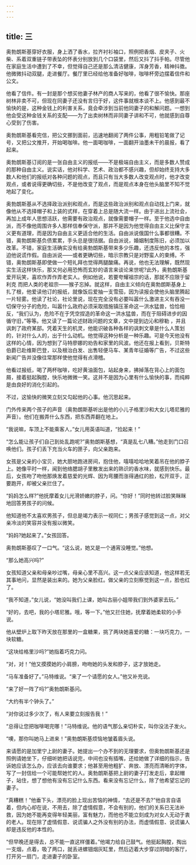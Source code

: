 ```yaml
---
---
---
```

title: 三
---




奥勃朗斯基穿好衣服，身上洒了香水，拉齐衬衫袖口，照例把香烟、皮夹子、火柴、系着双重链子带表坠的怀表分别放到几个口袋里，然后又抖了抖手帕。尽管他在家庭生活中遭到了不幸，但觉得自己还是那么清洁健康，浑身芳香，精神抖擞。他微微抖动双腿，走进餐厅。餐厅里已经给他准备好咖啡，咖啡杯旁边摆着信件和公文。

他看了信件。有一封是那个想买他妻子林产的商人写来的，他看了很不愉快。那座树林非卖不可，但现在同妻子还没有言归于好，这件事就根本谈不上。他感到最不愉快的是，这种金钱上的利害关系，竟会牵涉到当前他同妻子的和解问题。一想到他会受这种金钱关系的支配——为了出卖树林而非同妻子讲和不可，他就感到自尊心受到了伤害。

奥勃朗斯基看完信，把公文挪到面前，迅速地翻阅了两件公事，用粗铅笔做了记号，又把公文推开，开始喝咖啡。他一面喝咖啡，一面翻开油墨未干的晨报，看了起来。

奥勃朗斯基订阅的是一张自由主义的报纸——不是极端自由主义，而是多数人赞成的那种自由主义。说实话，他对科学、艺术、政治都不感兴趣，但却始终支持大多数人和他们的报纸对各种问题的观点，而且只有当大多数人改变观点时，他才改变观点，或者说得更确切些，不是他改变了观点，而是观点本身在他头脑里不知不觉地起了变化。

奥勃朗斯基从不选择政治派别和观点，而是这些政治派别和观点自动找上门来，就像他从不选择帽子和上装的式样，在穿着上总是随大流一样。由于进出上流社会，再加上成年人思想活跃，他需要有政治观点，就像需要帽子一样。至于他选中自由派，而不像他周围许多人那样信奉保守派，那并不是因为他觉得自由主义比保守主义更有道理，而是因为自由主义更适合他的生活。自由派说俄国什么事都很糟。不错，奥勃朗斯基负债累累，手头总是很拮据。自由派说，婚姻制度陈旧，必须加以改革。不错，家庭生活确实没有给奥勃朗斯基带来多少乐趣，还违反他的本性，强迫他说谎作假。自由派说——或者更确切些，暗示宗教只是对野蛮人的束缚。不错，奥勃朗斯基即使做一个短礼拜也觉得两腿酸痛。再说，他也无法理解，既然现实生活这样快乐，那又何必用恐怖而玄妙的语言来谈论来世呢?此外，奥勃朗斯基爱开玩笑，喜欢作弄作弄老实人。例如他说，若要夸耀祖宗的话，那就不应限于留利克 而把人类的老祖宗——猴子忘掉。就这样，自由主义倾向在奥勃朗斯基身上扎了根，他爱读他订的报纸，就像饭后爱抽一支雪茄，因为读报会使他头脑里腾起一片轻雾。他读了社论，社论里说，现在完全没有必要叫嚣什么激进主义有吞没一切保守分子的危险，叫嚣什么政府必须采取措施镇压革命这一洪水猛兽，恰恰相反，“我们认为，危险不在于凭空捏造的革命这一洪水猛兽，而在于阻碍进步的因循守旧，”等等。他又读了一篇论述财政问题的文章，文中提到边沁和穆勒 ，并且讽刺了政府某部。凭着天生的机灵，他能识破各种各样的讽刺文章是什么人策划的，针对什么人的，出于什么动机。他觉得这种分析是一种乐趣。可是今天他没有这样的心情，因为想到了马特廖娜的劝告和家里的风波。他还在报上看到，贝斯特伯爵已赴维斯巴登，以及根治白发、出售轻便马车、某青年征婚等广告，不过这些新闻广告并没像往常那样使他觉得有点滑稽。

他看过报纸，喝了两杯咖啡，吃好黄油面包，站起身来，拂掉落在背心上的面包屑，接着挺起胸膛，快乐地微微一笑。这并不是因为心里有什么愉快的事，而纯粹是由良好的消化引起的。

不过，这愉快的微笑立刻又勾起他的心事。他沉思起来。

门外传来两个孩子的声音（奥勃朗斯基听出是他的小儿子格里沙和大女儿塔尼雅的声音）。他们在搬弄什么东西，把东西弄翻在地上。

“我说嘛，车顶上不能乘客人，”女儿用英语叫道，“捡起来！”

“怎么能让孩子们自己到处乱跑呢?”奥勃朗斯基想，“真是乱七八糟。”他走到门口召唤他们。孩子们丢下充当火车的匣子，向父亲跑来。

女孩是父亲的小宝贝，她大胆地跑进房间，抱住他，嘻嘻哈哈地笑着吊在他的脖子上。她像平时一样，闻到他络腮胡子里散发出来的熟识的香水味，就感到快乐。最后，女孩吻了吻他那焕发着慈爱的光辉、因为弯腰而涨得通红的脸，松开双手，正要跑开，却被父亲拦住了。

“妈妈怎么样?”他抚摩着女儿光滑娇嫩的脖子，问。“你好！”同时他转过脸笑眯眯地回答男孩子的问候。

他知道他不太喜欢男孩子，但总是竭力表示一视同仁；男孩子感觉到这一点，对父亲冷淡的笑容并没有报以微笑。

“妈妈?她起来了。”女孩回答。

奥勃朗斯基叹了一口气。“这么说，她又是一个通宵没睡觉。”他想。

“那么她高兴吗?”

女孩知道父亲和母亲吵过嘴，母亲心里不高兴。这一点父亲应该知道，他这样若无其事地问，显然是装出来的。她为父亲脸红。做父亲的立刻察觉到这一点，脸也红了。

“我不知道，”女儿说，“她没叫我们上课，她叫古丽小姐带我们到外婆家去玩。”

“好的，去吧，我的小塔尼雅。哦，等一下。”他又拦住她，抚摩着她柔软的小手说。

他从壁炉上取下昨天放在那里的一盒糖果，挑了两块她喜爱的糖：一块巧克力，一块软糖。

“这块给格里沙吗?”她指着巧克力问。

“对，对！”他又摸摸她的小肩膀，吻吻她的头发和脖子，这才放她走。

“马车准备好了。”马特维说。“来了一个请愿的女人。”他又补充说。

“来了好一阵了吗?”奥勃朗斯基问。

“大约有半个钟头了。”

“对你说过多少次了，有人来要立刻报告我！”

“总得让您把咖啡喝完哪！”马特维说。他的语气那么亲切朴实，叫你没法子发火。

“噢，那你叫她马上进来！”奥勃朗斯基烦恼地皱着眉头说。

来请愿的是加里宁上尉的妻子。她提出一个办不到的无理要求，但奥勃朗斯基还是照例请她坐下，仔细听她把话说完，中间也没有插嘴，还给她做了详细的指示，告诉她应该怎么办，应该去向谁要求；他甚至用他粗犷、奔放、漂亮而清晰的字体，写了一封信给一个可能帮她忙的人。奥勃朗斯基把上尉的妻子打发走后，拿起帽子，站住，想了想他有没有忘记什么东西。看来没有忘记什么，除了他希望忘记的妻子。

“真糟糕！”他垂下头，漂亮的脸上现出苦恼的神情，“去还是不去?”他自言自语着，但内心却在说，不用去，除了虚情假意，不会有别的，他们的关系已无法补救，因为她不能再变得年轻美丽，富有魅力，而他也不能立刻成为对女人无动于衷的老人。现在除了虚情假意、说谎骗人之外没有别的办法，而虚情假意、说谎骗人却是违反他的本性的。

“但早晚还是得去，总不能一直这样僵着。”他竭力给自己鼓气。他挺起胸膛，掏出一支烟，点着，吸了两口，就丢进螺钿烟灰缸里，然后迈着大步穿过阴暗的客厅，打开另一扇门，走进妻子的卧室。